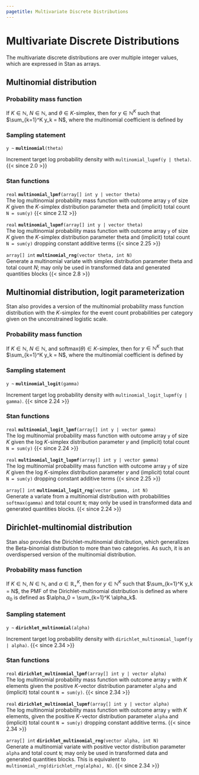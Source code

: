 ```yaml
---
pagetitle: Multivariate Discrete Distributions
---
```


# Multivariate Discrete Distributions



The multivariate discrete distributions are over multiple integer
values, which are expressed in Stan as arrays.


## Multinomial distribution

### Probability mass function

If $K \in \mathbb{N}$, $N \in \mathbb{N}$, and $\theta \in \text{$K$-simplex}$,
then for $y \in \mathbb{N}^K$ such that $\sum_{k=1}^K y_k = N$,
\begin{equation*}
\text{Multinomial}(y|\theta) = \binom{N}{y_1,\ldots,y_K} \prod_{k=1}^K \theta_k^{y_k},
\end{equation*}
where the multinomial coefficient is defined by
\begin{equation*}
\binom{N}{y_1,\ldots,y_k} = \frac{N!}{\prod_{k=1}^K y_k!}.
\end{equation*}

### Sampling statement

`y ~ ` **`multinomial`**`(theta)`

Increment target log probability density with `multinomial_lupmf(y | theta)`.
{{< since 2.0 >}}
<!-- real; multinomial ~; -->
\index{{\tt \bfseries multinomial }!sampling statement|hyperpage}

### Stan functions

<!-- real; multinomial_lpmf; (array[] int y | vector theta); -->
\index{{\tt \bfseries multinomial\_lpmf }!{\tt (array[] int y \textbar\ vector theta): real}|hyperpage}

`real` **`multinomial_lpmf`**`(array[] int y | vector theta)`<br>\newline
The log multinomial probability mass function with outcome array `y`
of size $K$ given the $K$-simplex distribution parameter theta and
(implicit) total count `N = sum(y)`
{{< since 2.12 >}}

<!-- real; multinomial_lupmf; (array[] int y | vector theta); -->
\index{{\tt \bfseries multinomial\_lupmf }!{\tt (array[] int y \textbar\ vector theta): real}|hyperpage}

`real` **`multinomial_lupmf`**`(array[] int y | vector theta)`<br>\newline
The log multinomial probability mass function with outcome array `y`
of size $K$ given the $K$-simplex distribution parameter theta and
(implicit) total count `N = sum(y)` dropping constant additive terms
{{< since 2.25 >}}

<!-- array[] int; multinomial_rng; (vector theta, int N); -->
\index{{\tt \bfseries multinomial\_rng }!{\tt (vector theta, int N): array[] int}|hyperpage}

`array[] int` **`multinomial_rng`**`(vector theta, int N)`<br>\newline
Generate a multinomial variate with simplex distribution parameter
theta and total count $N$; may only be used in transformed data and
generated quantities blocks
{{< since 2.8 >}}

## Multinomial distribution, logit parameterization

Stan also provides a version of the multinomial probability mass
function distribution with the $\text{$K$-simplex}$ for the event
count probabilities per category given on the unconstrained logistic
scale.

### Probability mass function

If $K \in \mathbb{N}$, $N \in \mathbb{N}$,
and $\text{softmax}(\theta) \in \text{$K$-simplex}$,
then for $y \in \mathbb{N}^K$ such that $\sum_{k=1}^K y_k = N$,
\begin{equation*}
\begin{split}
\text{MultinomialLogit}(y \mid \gamma) & = \text{Multinomial}(y \mid \text{softmax}(\gamma)) \\
 & = \binom{N}{y_1,\ldots,y_K} \prod_{k=1}^K [\text{softmax}(\gamma_k)]^{y_k},
\end{split}
\end{equation*}
where the multinomial coefficient is defined by
\begin{equation*}
\binom{N}{y_1,\ldots,y_k} = \frac{N!}{\prod_{k=1}^K y_k!}.
\end{equation*}

### Sampling statement

`y ~ ` **`multinomial_logit`**`(gamma)`

Increment target log probability density with `multinomial_logit_lupmf(y | gamma)`.
{{< since 2.24 >}}
<!-- real; multinomial_logit ~; -->
\index{{\tt \bfseries multinomial\_logit }!sampling statement|hyperpage}

### Stan functions

<!-- real; multinomial_logit_lpmf; (array[] int y | vector gamma); -->
\index{{\tt \bfseries multinomial\_logit\_lpmf }!{\tt (array[] int y \textbar\ vector gamma): real}|hyperpage}

`real` **`multinomial_logit_lpmf`**`(array[] int y | vector gamma)`<br>\newline
The log multinomial probability mass function with outcome array `y`
of size $K$ given the log $K$-simplex distribution parameter $\gamma$ and
(implicit) total count `N = sum(y)`
{{< since 2.24 >}}

<!-- real; multinomial_logit_lupmf; (array[] int y | vector gamma); -->
\index{{\tt \bfseries multinomial\_logit\_lupmf }!{\tt (array[] int y \textbar\ vector gamma): real}|hyperpage}

`real` **`multinomial_logit_lupmf`**`(array[] int y | vector gamma)`<br>\newline
The log multinomial probability mass function with outcome array `y`
of size $K$ given the log $K$-simplex distribution parameter $\gamma$ and (implicit) total count `N = sum(y)` dropping constant additive
terms
{{< since 2.25 >}}

<!-- array[] int; multinomial_logit_rng; (vector gamma, int N); -->
\index{{\tt \bfseries multinomial\_logit\_rng }!{\tt (vector gamma, int N): array[] int}|hyperpage}

`array[] int` **`multinomial_logit_rng`**`(vector gamma, int N)`<br>\newline
Generate a variate from a multinomial distribution with probabilities
`softmax(gamma)` and total count `N`; may only be used in transformed data and
generated quantities blocks.
{{< since 2.24 >}}

## Dirichlet-multinomial distribution

Stan also provides the Dirichlet-multinomial distribution, which generalizes
the Beta-binomial distribution to more than two categories. As such,
it is an overdispersed version of the multinomial distribution.

### Probability mass function

If $K \in \mathbb{N}$, $N \in \mathbb{N}$, and $\alpha \in
\mathbb{R}_{+}^K$, then for $y \in \mathbb{N}^K$ such that
$\sum_{k=1}^K y_k = N$, the PMF of the Dirichlet-multinomial
distribution is defined as
\begin{equation*}
\text{DirMult}(y|\theta) =
\frac{\Gamma(\alpha_0)\Gamma(N+1)}{\Gamma(N+\alpha_0)} \prod_{k=1}^K \frac{\Gamma(y_k + \alpha_k)}{\Gamma(\alpha_k)\Gamma(y_k+1)},
\end{equation*}
where $\alpha_0$ is defined as $\alpha_0 = \sum_{k=1}^K \alpha_k$.

### Sampling statement

`y ~ ` **`dirichlet_multinomial`**`(alpha)`

Increment target log probability density with `dirichlet_multinomial_lupmf(y | alpha)`.
{{< since 2.34 >}}
<!-- real; dirichlet_multinomial ~; -->
\index{{\tt \bfseries dirichlet\_multinomial }!sampling statement|hyperpage}

### Stan functions

<!-- real; dirichlet_multinomial_lpmf; (array[] int y | vector alpha); -->
\index{{\tt \bfseries dirichlet\_multinomial\_lpmf }!{\tt (array[] int y \textbar\ vector alpha): real}|hyperpage}

`real` **`dirichlet_multinomial_lpmf`**`(array[] int y | vector alpha)`<br>\newline
The log multinomial probability mass function with outcome array `y`
with $K$ elements given the positive $K$-vector distribution parameter `alpha` and
(implicit) total count `N = sum(y)`.
{{< since 2.34 >}}

<!-- real; dirichlet_multinomial_lupmf; (array[] int y | vector alpha); -->
\index{{\tt \bfseries dirichlet\_multinomial\_lupmf }!{\tt (array[] int y \textbar\ vector alpha): real}|hyperpage}

`real` **`dirichlet_multinomial_lupmf`**`(array[] int y | vector alpha)`<br>\newline
The log multinomial probability mass function with outcome array `y`
with $K$ elements, given the positive $K$-vector distribution parameter `alpha` and
(implicit) total count `N = sum(y)` dropping constant additive terms.
{{< since 2.34 >}}

<!-- array[] int; dirichlet_multinomial_rng; (vector alpha, int N); -->
\index{{\tt \bfseries dirichlet\_multinomial\_rng }!{\tt (vector alpha, int N): array[] int}|hyperpage}

`array[] int` **`dirichlet_multinomial_rng`**`(vector alpha, int N)`<br>\newline
Generate a multinomial variate with positive vector distribution parameter
`alpha` and total count `N`; may only be used in transformed data and
generated quantities blocks. This is equivalent to `multinomial_rng(dirichlet_rng(alpha), N)`.
{{< since 2.34 >}}
